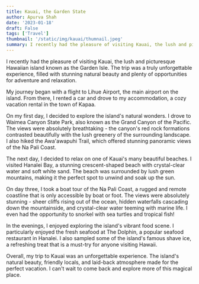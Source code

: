```yaml
---
title: Kauai, the Garden State
author: Apurva Shah
date: '2023-01-18'
draft: False
tags: ['Travel']
thumbnail: '/static/img/kauai/thumnail.jpeg'
summary: I recently had the pleasure of visiting Kauai, the lush and picturesque Hawaiian island known as the Garden Isle.
---
```


I recently had the pleasure of visiting Kauai, the lush and picturesque Hawaiian island known as the Garden Isle. The trip was a truly unforgettable experience, filled with stunning natural beauty and plenty of opportunities for adventure and relaxation.

My journey began with a flight to Lihue Airport, the main airport on the island. From there, I rented a car and drove to my accommodation, a cozy vacation rental in the town of Kapaa.

On my first day, I decided to explore the island's natural wonders. I drove to Waimea Canyon State Park, also known as the Grand Canyon of the Pacific. The views were absolutely breathtaking - the canyon's red rock formations contrasted beautifully with the lush greenery of the surrounding landscape. I also hiked the Awa'awapuhi Trail, which offered stunning panoramic views of the Na Pali Coast.

The next day, I decided to relax on one of Kauai's many beautiful beaches. I visited Hanalei Bay, a stunning crescent-shaped beach with crystal-clear water and soft white sand. The beach was surrounded by lush green mountains, making it the perfect spot to unwind and soak up the sun.

On day three, I took a boat tour of the Na Pali Coast, a rugged and remote coastline that is only accessible by boat or foot. The views were absolutely stunning - sheer cliffs rising out of the ocean, hidden waterfalls cascading down the mountainside, and crystal-clear water teeming with marine life. I even had the opportunity to snorkel with sea turtles and tropical fish!

In the evenings, I enjoyed exploring the island's vibrant food scene. I particularly enjoyed the fresh seafood at The Dolphin, a popular seafood restaurant in Hanalei. I also sampled some of the island's famous shave ice, a refreshing treat that is a must-try for anyone visiting Hawaii.

Overall, my trip to Kauai was an unforgettable experience. The island's natural beauty, friendly locals, and laid-back atmosphere made for the perfect vacation. I can't wait to come back and explore more of this magical place.
